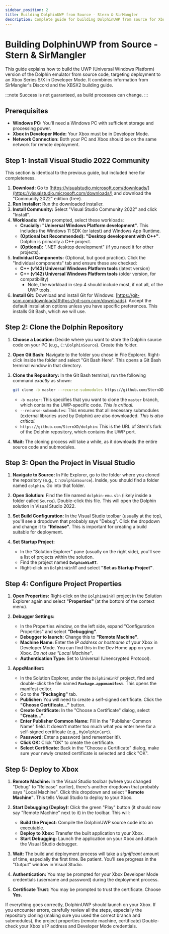 ```yaml
---
sidebar_position: 2
title: Building DolphinUWP from Source - Stern & SirMangler
description: Complete guide for building DolphinUWP from source for Xbox deployment
---
```


# Building DolphinUWP from Source - Stern & SirMangler

This guide explains how to build the UWP (Universal Windows Platform) version of the Dolphin emulator from source code, targeting deployment to an Xbox Series S/X in Developer Mode.  It combines information from SirMangler's Discord and the XBSX2 building guide.

:::note
Success is not guaranteed, as build processes can change.
:::

## Prerequisites

*   **Windows PC:** You'll need a Windows PC with sufficient storage and processing power.
*   **Xbox in Developer Mode:** Your Xbox must be in Developer Mode.
*   **Network Connection:**  Both your PC and Xbox should be on the same network for remote deployment.

## Step 1: Install Visual Studio 2022 Community

This section is identical to the previous guide, but included here for completeness.

1.  **Download:** Go to [https://visualstudio.microsoft.com/downloads/](https://visualstudio.microsoft.com/downloads/) and download the "Community 2022" edition (free).
2.  **Run Installer:** Run the downloaded installer.
3.  **Install Community:**  Select "Visual Studio Community 2022" and click "Install".
4.  **Workloads:** When prompted, select these workloads:
    *   **Crucially:**  **"Universal Windows Platform development"**.  This includes the Windows 11 SDK (or latest) and Windows App Runtime.
    *   **(Optional but Recommended):**  **"Desktop development with C++"**.  Dolphin is primarily a C++ project.
    *   **(Optional):**  ".NET desktop development" (if you need it for other projects).
5.  **Individual Components:** (Optional, but good practice).  Click the "Individual components" tab and ensure these are checked:
    *   **C++ (v143) Universal Windows Platform tools** (latest version)
    *   **C++ (v142) Universal Windows Platform tools** (older version, for compatibility)
        *   Note, the workload in step 4 should include most, if not all, of the UWP tools.
6.  **Install Git:** Download and install Git for Windows: [https://git-scm.com/downloads](https://git-scm.com/downloads).  Accept the default installation options unless you have specific preferences. This installs Git Bash, which we will use.

## Step 2: Clone the Dolphin Repository

1.  **Choose a Location:** Decide where you want to store the Dolphin source code on your PC (e.g., `C:\DolphinSource`).  Create this folder.

2.  **Open Git Bash:** Navigate to the folder you chose in File Explorer.  Right-click inside the folder and select "Git Bash Here". This opens a Git Bash terminal window in that directory.

3.  **Clone the Repository:**  In the Git Bash terminal, run the following command *exactly* as shown:

    ```bash
    git clone -b master --recurse-submodules https://github.com/SternXD/dolphin
    ```

    *   `-b master`:  This specifies that you want to clone the `master` branch, which contains the UWP-specific code.  *This is critical.*
    *   `--recurse-submodules`:  This ensures that all necessary submodules (external libraries used by Dolphin) are also downloaded.  *This is also critical.*
    *   `https://github.com/SternXD/dolphin`:  This is the URL of Stern's fork of the Dolphin repository, which contains the UWP port.

4.  **Wait:** The cloning process will take a while, as it downloads the entire source code and submodules.

## Step 3: Open the Project in Visual Studio

1.  **Navigate to Source:** In File Explorer, go to the folder where you cloned the repository (e.g., `C:\DolphinSource`).  Inside, you should find a folder named `dolphin`.  Go into that folder.

2.  **Open Solution:** Find the file named `dolphin-emu.sln` (likely inside a folder called `Source`).  Double-click this file.  This will open the Dolphin solution in Visual Studio 2022.

3.  **Set Build Configuration:** In the Visual Studio toolbar (usually at the top), you'll see a dropdown that probably says "Debug".  Click the dropdown and change it to **"Release"**.  This is important for creating a build suitable for deployment.

4.  **Set Startup Project:**
    *   In the "Solution Explorer" pane (usually on the right side), you'll see a list of projects within the solution.
    *   Find the project named **`DolphinWinRT`**.
    *   Right-click on `DolphinWinRT` and select **"Set as Startup Project"**.

## Step 4: Configure Project Properties

1.  **Open Properties:** Right-click on the `DolphinWinRT` project in the Solution Explorer again and select **"Properties"** (at the bottom of the context menu).

2.  **Debugger Settings:**
    *   In the Properties window, on the left side, expand "Configuration Properties" and select **"Debugging"**.
    *   **Debugger to launch:** Change this to **"Remote Machine"**.
    *   **Machine Name:** Enter the *IP address or hostname* of your Xbox in Developer Mode. You can find this in the Dev Home app on your Xbox. *Do not use "Local Machine"*.
    * **Authentication Type:** Set to Universal (Unencrypted Protocol).

3.  **AppxManifest:**
    *   In the Solution Explorer, under the `DolphinWinRT` project, find and double-click the file named **`Package.appxmanifest`**.  This opens the manifest editor.
    *   Go to the **"Packaging"** tab.
    *   **Publisher:** You will need to create a self-signed certificate. Click the **"Choose Certificate..."** button.
    *   **Create Certificate:** In the "Choose a Certificate" dialog, select **"Create..."**.
    *   **Enter Publisher Common Name:** Fill in the "Publisher Common Name" field.  It doesn't matter too much what you enter here for a self-signed certificate (e.g., `MyDolphinCert`).
    *   **Password:**  Enter a password (and remember it!).
    *   **Click OK:** Click "OK" to create the certificate.
    *   **Select Certificate:** Back in the "Choose a Certificate" dialog, make sure your newly created certificate is selected and click "OK".

## Step 5: Deploy to Xbox

1.  **Remote Machine:** In the Visual Studio toolbar (where you changed "Debug" to "Release" earlier), there's another dropdown that probably says "Local Machine".  Click this dropdown and select **"Remote Machine"**.  This tells Visual Studio to deploy to your Xbox.

2.  **Start Debugging (Deploy):** Click the green "Play" button (it should now say "Remote Machine" next to it) in the toolbar.  This will:
    *   **Build the Project:** Compile the DolphinUWP source code into an executable.
    *   **Deploy to Xbox:** Transfer the built application to your Xbox.
    *   **Start Debugging:** Launch the application on your Xbox and attach the Visual Studio debugger.

3.  **Wait:** The build and deployment process will take a *significant* amount of time, especially the first time.  Be patient.  You'll see progress in the "Output" window in Visual Studio.

4.  **Authentication:** You may be prompted for your Xbox Developer Mode credentials (username and password) during the deployment process.

5. **Certificate Trust**: You may be prompted to trust the certificate. Choose **Yes**.

If everything goes correctly, DolphinUWP should launch on your Xbox. If you encounter errors, carefully review all the steps, especially the repository cloning (making sure you used the correct branch and submodules), the project properties (remote machine, certificate) Double-check your Xbox's IP address and Developer Mode credentials.
